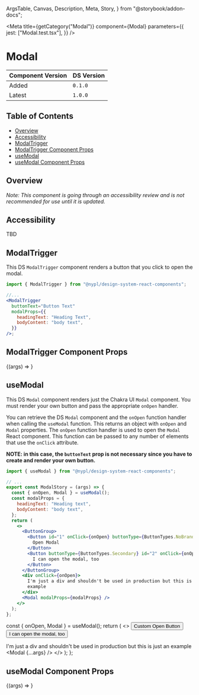   ArgsTable,
  Canvas,
  Description,
  Meta,
  Story,
} from "@storybook/addon-docs";


<Meta
  title={getCategory("Modal")}
  component={Modal}
  parameters={{
    jest: ["Modal.test.tsx"],
  }}
/>

# Modal

| Component Version | DS Version |
| ----------------- | ---------- |
| Added             | `0.1.0`    |
| Latest            | `1.0.0`    |

## Table of Contents

- [Overview](#overview)
- [Accessibility](#accessibility)
- [ModalTrigger](#modaltrigger)
- [ModalTrigger Component Props](#modaltrigger-component-props)
- [useModal](#usemodal)
- [useModal Component Props](#usemodal-component-props)

## Overview

_Note: This component is going through an accessibility review and is not
recommended for use until it is updated._

<Description of={Modal} />

## Accessibility

TBD

## ModalTrigger

This DS `ModalTrigger` component renders a button that you click to open the
modal.

```jsx
import { ModalTrigger } from "@nypl/design-system-react-components";

//...
<ModalTrigger
  buttonText="Button Text"
  modalProps={{
    headingText: "Heading Text",
    bodyContent: "body text",
  }}
/>;
```

## ModalTrigger Component Props

<Canvas withToolbar>
  <Story
    name="ModalTrigger"
    args={{
      buttonText: "Button Text",
      modalProps: {
        headingText: "Heading Text",
        bodyContent: "body text",
      },
    }}
  >
    {(args) => <ModalTrigger {...args} />}
  </Story>
</Canvas>

<ArgsTable story="ModalTrigger" />

## useModal

This DS `Modal` component renders just the Chakra UI `Modal` component. You
must render your own button and pass the appropriate `onOpen` handler.

You can retrieve the DS `Modal` component and the `onOpen` function handler when
calling the `useModal` function. This returns an object with `onOpen` and `Modal`
properties. The `onOpen` function handler is used to open the `Modal` React
component. This function can be passed to any number of elements that use
the `onClick` attribute.

**NOTE: in this case, the `buttonText` prop is not necessary since you have to
create and render your own button.**

```jsx
import { useModal } from "@nypl/design-system-react-components";

// ...
export const ModalStory = (args) => {
  const { onOpen, Modal } = useModal();
  const modalProps = {
    headingText: "Heading text",
    bodyContent: "body text",
  };
  return (
    <>
      <ButtonGroup>
        <Button id="1" onClick={onOpen} buttonType={ButtonTypes.NoBrand}>
          Open Modal
        </Button>
        <Button buttonType={ButtonTypes.Secondary} id="2" onClick={onOpen}>
          I can open the modal, too
        </Button>
      </ButtonGroup>
      <div onClick={onOpen}>
        I'm just a div and shouldn't be used in production but this is just an
        example
      </div>
      <Modal modalProps={modalProps} />
    </>
  );
};
```

  const { onOpen, Modal } = useModal();
  return (
    <>
      <ButtonGroup>
        <Button id="1" onClick={onOpen} buttonType={ButtonTypes.NoBrand}>
          Custom Open Button
        </Button>
        <Button buttonType={ButtonTypes.Secondary} id="2" onClick={onOpen}>
          I can open the modal, too
        </Button>
      </ButtonGroup>
      <div onClick={onOpen}>
        I'm just a div and shouldn't be used in production but this is just an
        example
      </div>
      <Modal {...args} />
    </>
  );
};

## useModal Component Props

<Canvas withToolbar>
  <Story
    name="Modal"
    args={{
      modalProps: {
        headingText: "Heading text",
        bodyContent: "body text",
      },
    }}
  >
    {(args) => <ModalStory {...args} />}
  </Story>
</Canvas>

<ArgsTable story="Modal" />
